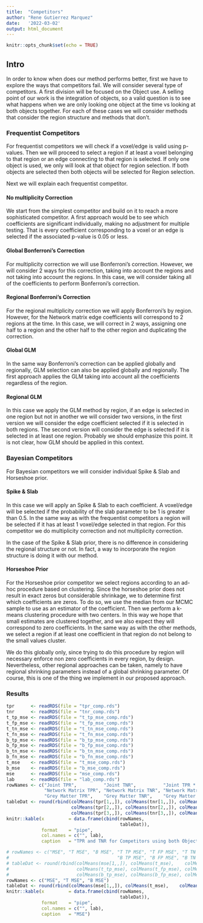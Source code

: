 ```yaml
---
title:  "Competitors"
author: "Rene Gutierrez Marquez"
date:   '2022-03-02'
output: html_document
---
```


```r
knitr::opts_chunk$set(echo = TRUE)
```

## Intro

In order to know when does our method performs better, first we have to explore 
the ways that competitors fail. We will consider several type of competitors. A first division will be focused on the Object use. A selling point of our work is the integration of objects, so a valid question is to see what happens when we are only looking one object at the time vs looking at both objects together. For each of these cases we will consider methods that consider the region structure and methods that don't.

### Frequentist Competitors

For frequentist competitors we will check if a voxel/edge is valid using p-values. Then we will proceed to select a region if at least a voxel belonging to that region or an edge connecting to that region is selected. If only one object is used, we only will look at that object for region selection. If both objects are selected then both objects will be selected for Region selection. 

Next we will explain each frequentist competitor. 

#### No multiplicity Correction

We start from the simplest competitor and build on it to reach a more sophisticated competitor.
A first approach would be to see which coefficients are significant individually, making no adjustment for multiple testing. That is every coefficient corresponding to a voxel or an edge is selected if the associated p-value is 0.05 or less.

#### Global Bonferroni's Correction

For multiplicity correction we will use Bonferroni's correction. However, we will consider 2 ways for this correction, taking into account the regions and not taking into account the regions. In this case, we will consider taking all of the coefficients to perform Bonferroni's correction.

#### Regional Bonferroni's Correction

For the regional multiplicity correction we will apply Bonferroni's by region. However, for the Network matrix edge coefficients will correspond to 2 regions at the time. In this case, we will correct in 2 ways, assigning one half to a region and the other half to the other region and duplicating the correction.

#### Global GLM

In the same way Bonferroni's correction can be applied globally and regionally, GLM selection can also be applied globally and regionally. The first approach applies the GLM taking into account all the coefficients regardless of the region.

#### Regional GLM

In this case we apply the GLM method by region, if an edge is selected in one region but not in another we will consider two versions, in the first version we will consider the edge coefficient selected if it is selected in both regions. The second version will consider the edge is selected if it is selected in at least one region. Probably we should emphasize this point. It is not clear, how GLM should be applied in this context.

### Bayesian Competitors

For Bayesian competitors we will consider individual Spike & Slab and Horseshoe prior. 

#### Spike & Slab

In this case we will apply an Spike & Slab to each coefficient. A voxel/edge will be selected if the probability of the slab parameter to be 1 is greater than 0.5. In the same way as with the frequentist competitors a region will be selected if it has at least 1 voxel/edge selected in that region. For this competitor we do multiplicity correction and not multiplicity correction.

In the case of the Spike & Slab prior, there is no difference in considering the regional structure or not. In fact, a way to incorporate the region structure is doing it with our method.

#### Horseshoe Prior

For the Horseshoe prior competitor we select regions according to an ad-hoc procedure based on clustering. Since the horseshoe prior does not result in exact zeros but considerable shrinkage, we to determine first which coefficients are zeros. To do so, we use the median from our MCMC sample to use as an estimator of the coefficient. Then we perform a k-means clustering procedure with two centers. In this way we hope that small estimates are clustered together, and we also expect they will correspond to zero coefficients. In the same way as with the other methods, we select a region if at least one coefficient in that region do not belong to the small values cluster.

We do this globally only, since trying to do this procedure by region will necessary enforce non zero coefficients in every region, by design. Nevertheless, other regional approaches can be taken, namely to have regional shrinking parameters instead of a global shrinking parameter. Of course, this is one of the thing we implement in our proposed approach.


### Results

```r
tpr      <- readRDS(file = "tpr_comp.rds")
tnr      <- readRDS(file = "tnr_comp.rds")
t_tp_mse <- readRDS(file = "t_tp_mse_comp.rds")
t_fp_mse <- readRDS(file = "t_fp_mse_comp.rds")
t_tn_mse <- readRDS(file = "t_tn_mse_comp.rds")
t_fn_mse <- readRDS(file = "t_fn_mse_comp.rds")
b_tp_mse <- readRDS(file = "b_tp_mse_comp.rds")
b_fp_mse <- readRDS(file = "b_fp_mse_comp.rds")
b_tn_mse <- readRDS(file = "b_tn_mse_comp.rds")
b_fn_mse <- readRDS(file = "b_fn_mse_comp.rds")
t_mse    <- readRDS(file = "t_mse_comp.rds")
b_mse    <- readRDS(file = "b_mse_comp.rds")
mse      <- readRDS(file = "mse_comp.rds")
lab      <- readRDS(file = "lab_comp.rds")
rowNames <- c("Joint TPR",          "Joint TNR",          "Joint TPR * TNR",
              "Network Matrix TPR", "Network Matrix TNR", "Network Matrix TPR * TNR",
              "Grey Matter TPR",    "Grey Matter TNR",    "Grey Matter TPR * TNR")
tableDat <- round(rbind(colMeans(tpr[1,,]), colMeans(tnr[1,,]), colMeans(tpr[1,,] * tnr[1,,]),
                        colMeans(tpr[2,,]), colMeans(tnr[2,,]), colMeans(tpr[2,,] * tnr[2,,]),
                        colMeans(tpr[3,,]), colMeans(tnr[3,,]), colMeans(tpr[3,,] * tnr[3,,])), 5)
knitr::kable(x         = data.frame(cbind(rowNames,
                                          tableDat)),
             format    = "pipe",
             col.names = c("", lab),
             caption   = "TPR and TNR for Competitors using both Objects (Joint), only the Network Matrix and only the Grey Matter values.")
```

```r
# rowNames <- c("MSE", "T MSE", "B MSE", "T TP MSE", "T FP MSE", "T TN MSE", "T FN MSE",
#                                        "B TP MSE", "B FP MSE", "B TN MSE", "B FN MSE")
# tableDat <- round(rbind(colMeans(mse[1,,]), colMeans(t_mse),    colMeans(b_mse),
#                         colMeans(t_tp_mse), colMeans(t_fp_mse), colMeans(t_tn_mse), colMeans(t_fn_mse),
#                         colMeans(b_tp_mse), colMeans(b_fp_mse), colMeans(b_tn_mse), colMeans(b_fn_mse)), 5)
rowNames <- c("MSE", "T MSE", "B MSE")
tableDat <- round(rbind(colMeans(mse[1,,]), colMeans(t_mse),    colMeans(b_mse)), 6)
knitr::kable(x         = data.frame(cbind(rowNames,
                                          tableDat)),
             format    = "pipe",
             col.names = c("", lab),
             caption   = "MSE")
```
